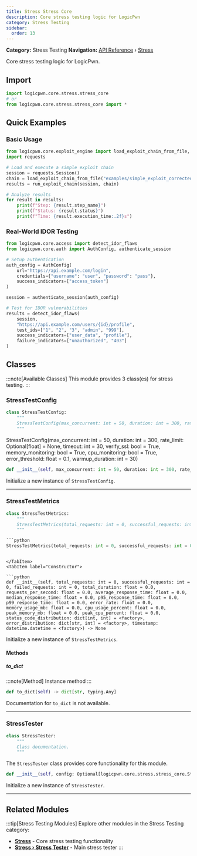 ```yaml
---
title: Stress Stress Core
description: Core stress testing logic for LogicPwn
category: Stress Testing
sidebar:
  order: 13
---
```



**Category:** Stress Testing
**Navigation:** [API Reference](../) › [Stress](../stress)

Core stress testing logic for LogicPwn.

## Import

```python
import logicpwn.core.stress.stress_core
# or
from logicpwn.core.stress.stress_core import *
```


## Quick Examples

### Basic Usage

```python
from logicpwn.core.exploit_engine import load_exploit_chain_from_file, run_exploit_chain
import requests

# Load and execute a simple exploit chain
session = requests.Session()
chain = load_exploit_chain_from_file("examples/simple_exploit_corrected.yaml")
results = run_exploit_chain(session, chain)

# Analyze results
for result in results:
    print(f"Step: {result.step_name}")
    print(f"Status: {result.status}")
    print(f"Time: {result.execution_time:.2f}s")
```

### Real-World IDOR Testing

```python
from logicpwn.core.access import detect_idor_flaws
from logicpwn.core.auth import AuthConfig, authenticate_session

# Setup authentication
auth_config = AuthConfig(
    url="https://api.example.com/login",
    credentials={"username": "user", "password": "pass"},
    success_indicators=["access_token"]
)

session = authenticate_session(auth_config)

# Test for IDOR vulnerabilities
results = detect_idor_flaws(
    session,
    "https://api.example.com/users/{id}/profile",
    test_ids=["1", "2", "3", "admin", "999"],
    success_indicators=["user_data", "profile"],
    failure_indicators=["unauthorized", "403"]
)
```


## Classes

:::note[Available Classes]
This module provides 3 class(es) for stress testing.
:::

### StressTestConfig

<Tabs>
<TabItem label="Overview">

```python
class StressTestConfig:
    """
    StressTestConfig(max_concurrent: int = 50, duration: int = 300, rate_limit: Optional[float] = None, timeout: int = 30, verify_ssl: bool = True, memory_monitoring: bool = True, cpu_monitoring: bool = True, error_threshold: float = 0
    """
```

StressTestConfig(max_concurrent: int = 50, duration: int = 300, rate_limit: Optional[float] = None, timeout: int = 30, verify_ssl: bool = True, memory_monitoring: bool = True, cpu_monitoring: bool = True, error_threshold: float = 0.1, warmup_duration: int = 30)

</TabItem>
<TabItem label="Constructor">

```python
def __init__(self, max_concurrent: int = 50, duration: int = 300, rate_limit: Optional[float] = None, timeout: int = 30, verify_ssl: bool = True, memory_monitoring: bool = True, cpu_monitoring: bool = True, error_threshold: float = 0.1, warmup_duration: int = 30) -> None
```

Initialize a new instance of `StressTestConfig`.

</TabItem>
</Tabs>


---

### StressTestMetrics

<Tabs>
<TabItem label="Overview">

```python
class StressTestMetrics:
    """
    StressTestMetrics(total_requests: int = 0, successful_requests: int = 0, failed_requests: int = 0, total_duration: float = 0
    """
```

```python
```python
StressTestMetrics(total_requests: int = 0, successful_requests: int = 0, failed_requests: int = 0, total_duration: float = 0.0, requests_per_second: float = 0.0, average_response_time: float = 0.0, median_response_time: float = 0.0, p95_response_time: float = 0.0, p99_response_time: float = 0.0, error_rate: float = 0.0, memory_usage_mb: float = 0.0, cpu_usage_percent: float = 0.0, peak_memory_mb: float = 0.0, peak_cpu_percent: float = 0.0, status_code_distribution: dict[int, int] = <factory>, error_distribution: dict[str, int] = <factory>, timestamp: datetime.datetime = <factory>)
```
```

</TabItem>
<TabItem label="Constructor">

```python
def __init__(self, total_requests: int = 0, successful_requests: int = 0, failed_requests: int = 0, total_duration: float = 0.0, requests_per_second: float = 0.0, average_response_time: float = 0.0, median_response_time: float = 0.0, p95_response_time: float = 0.0, p99_response_time: float = 0.0, error_rate: float = 0.0, memory_usage_mb: float = 0.0, cpu_usage_percent: float = 0.0, peak_memory_mb: float = 0.0, peak_cpu_percent: float = 0.0, status_code_distribution: dict[int, int] = <factory>, error_distribution: dict[str, int] = <factory>, timestamp: datetime.datetime = <factory>) -> None
```

Initialize a new instance of `StressTestMetrics`.

</TabItem>
</Tabs>

#### Methods

##### to_dict

:::note[Method]
Instance method
:::

```python
def to_dict(self) -> dict[str, typing.Any]
```

Documentation for `to_dict` is not available.


---

### StressTester

<Tabs>
<TabItem label="Overview">

```python
class StressTester:
    """
    Class documentation.
    """
```

The `StressTester` class provides core functionality for this module.

</TabItem>
<TabItem label="Constructor">

```python
def __init__(self, config: Optional[logicpwn.core.stress.stress_core.StressTestConfig] = None)
```

Initialize a new instance of `StressTester`.

</TabItem>
</Tabs>


---


## Related Modules

:::tip[Stress Testing Modules]
Explore other modules in the Stress Testing category:

- **[Stress](../stress)** - Core stress testing functionality
- **[Stress › Stress Tester](../stress/stress-tester)** - Main stress tester
:::
